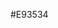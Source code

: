 <nowiki>#E93534</nowiki><noinclude>

[[Category:Singapore political party colour templates|{{PAGENAME}}]]
</noinclude>
